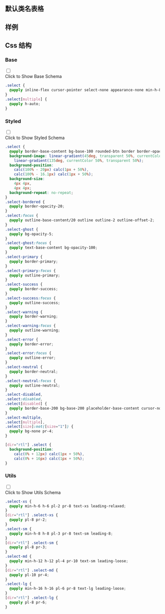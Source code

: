 

## 默认类名表格
  
<CssTable name="select" />
  
## 样例
  
<Demo></Demo>
  
## Css 结构


### Base

<div className="collapse">
<input type="checkbox" /> 
<div class="collapse-title px-0">
<span class="btn">Click to Show Base Schema</span>
</div>
<div class="collapse-content"> 

```css
.select {
  @apply inline-flex cursor-pointer select-none appearance-none min-h-8 h-8 pl-3 pr-8 text-sm leading-8;
}
.select[multiple] {
  @apply h-auto;
}

```

</div>
</div>



### Styled

<div className="collapse">
<input type="checkbox" /> 
<div class="collapse-title px-0">
<span class="btn">Click to Show Styled Schema</span>
</div>
<div class="collapse-content"> 

```css
.select {
  @apply border-base-content bg-base-100 rounded-btn border border-opacity-0 pr-10;
  background-image: linear-gradient(45deg, transparent 50%, currentColor 50%),
    linear-gradient(135deg, currentColor 50%, transparent 50%);
  background-position:
    calc(100% - 20px) calc(1px + 50%),
    calc(100% - 16.1px) calc(1px + 50%);
  background-size:
    4px 4px,
    4px 4px;
  background-repeat: no-repeat;
}
.select-bordered {
  @apply border-opacity-20;
}
.select:focus {
  @apply outline-base-content/20 outline outline-2 outline-offset-2;
}
.select-ghost {
  @apply bg-opacity-5;
}
.select-ghost:focus {
  @apply text-base-content bg-opacity-100;
}
.select-primary {
  @apply border-primary;
}
.select-primary:focus {
  @apply outline-primary;
}
.select-success {
  @apply border-success;
}
.select-success:focus {
  @apply outline-success;
}
.select-warning {
  @apply border-warning;
}
.select-warning:focus {
  @apply outline-warning;
}
.select-error {
  @apply border-error;
}
.select-error:focus {
  @apply outline-error;
}
.select-neutral {
  @apply border-neutral;
}
.select-neutral:focus {
  @apply outline-neutral;
}
.select-disabled,
.select:disabled,
.select[disabled] {
  @apply border-base-200 bg-base-200 placeholder-base-content cursor-not-allowed text-opacity-20 placeholder-opacity-20;
}
.select-multiple,
.select[multiple],
.select[size]:not([size="1"]) {
  @apply bg-none pr-4;
}

[dir="rtl"] .select {
  background-position:
    calc(0% + 12px) calc(1px + 50%),
    calc(0% + 16px) calc(1px + 50%);
}

```

</div>
</div>



### Utils

<div className="collapse">
<input type="checkbox" /> 
<div class="collapse-title px-0">
<span class="btn">Click to Show Utils Schema</span>
</div>
<div class="collapse-content"> 

```css
.select-xs {
  @apply min-h-6 h-6 pl-2 pr-8 text-xs leading-relaxed;
}
[dir="rtl"] .select-xs {
  @apply pl-8 pr-2;
}
.select-sm {
  @apply min-h-8 h-8 pl-3 pr-8 text-sm leading-8;
}
[dir="rtl"] .select-sm {
  @apply pl-8 pr-3;
}
.select-md {
  @apply min-h-12 h-12 pl-4 pr-10 text-sm leading-loose;
}
[dir="rtl"] .select-md {
  @apply pl-10 pr-4;
}
.select-lg {
  @apply min-h-16 h-16 pl-6 pr-8 text-lg leading-loose;
}
[dir="rtl"] .select-lg {
  @apply pl-8 pr-6;
}

```

</div>
</div>



